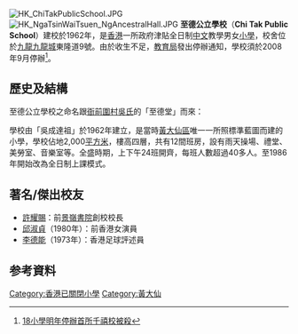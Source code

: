 [[File:HK_ChiTakPublicSchool.JPG|thumb]]
[[File:HK_NgaTsinWaiTsuen_NgAncestralHall.JPG|thumb]]
'''至德公立學校'''（'''Chi Tak Public School'''）建校於1962年，是[[香港|香港]]一所政府津貼全日制[[中文|中文]]教學男女[[小學|小學]]，校舍位於[[九龍|九龍]][[九龍城|九龍城]]東隆道9號。由於收生不足，[[教育局_(香港)|教育局]]發出停辦通知，學校須於2008年9月停辦<ref>[http://edu.sina.com.hk/cgi-bin/news/show_news_f2.cgi?type=focus&name=pro_pri&id=2465847 18小學明年停辦首所千禧校被殺]{{Dead link|date=2019年11月 |bot=InternetArchiveBot |fix-attempted=yes }}</ref>。

== 歷史及結構 ==
至德公立學校之命名跟[[衙前圍村|衙前圍村]][[吳姓|吳氏]]的「至德堂」而來：
{{quote|
本族始祖泰伯，系出岐山，開國句吳，古者以地為姓，因而氏焉，孔子以其能全孝悌， 有三讓之美，歎為至德，因以為堂號。
}}

學校由「吳成達祖」於1962年建立，是當時[[黃大仙區|黃大仙區]]唯一一所照標準藍圖而建的小學，學校佔地2,000[[平方米|平方米]]，樓高四層，共有12間班房，設有雨天操場、禮堂、 美勞室、音樂室等。全盛時期，上下午24班開齊，每班人數超過40多人。至1986年開始改為全日制上課模式。

==著名/傑出校友==
*[[許耀賜|許耀賜]]：前[[景嶺書院|景嶺書院]]創校校長
*[[邱淑貞|邱淑貞]]（1980年）：前香港女演員
*[[李德能|李德能]]（1973年）：香港足球評述員

==参考資料==
<div class="references-small">
<references />
</div>

{{HK-edu-stub}}

[[Category:香港已關閉小學|Category:香港已關閉小學]]
[[Category:黃大仙|Category:黃大仙]]